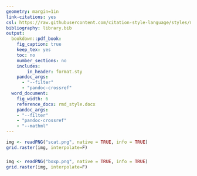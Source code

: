 ```yaml
---
geometry: margin=1in
link-citations: yes
csl: https://raw.githubusercontent.com/citation-style-language/styles/master/ecology.csl
bibliography: library.bib
output:
  bookdown::pdf_book:
    fig_caption: true
    keep_tex: yes
    toc: no
    number_sections: no
    includes:
        in_header: format.sty
    pandoc_args:
      - "--filter"
      - "pandoc-crossref"
  word_document:
    fig_width: 6
    reference_docx: rmd_style.docx
    pandoc_args:
    - "--filter"
    - "pandoc-crossref"
    - "--mathml"
---
```



```r

img <- readPNG("scat.png", native = TRUE, info = TRUE)
grid.raster(img, interpolate=F)

```

#####

\newpage

```r

img <- readPNG("boxp.png", native = TRUE, info = TRUE)
grid.raster(img, interpolate=F)

```
